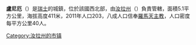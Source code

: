 '''盧尼厄'''（{{lang-fr|Lugnez}}）是[[瑞士|瑞士]]的城鎮，位於該國西北部，由[[汝拉州|汝拉州]]（{{lang|fr|Jura}}）負責管轄，面積5.1平方公里，海拔高度411米，2011年人口203，八成人口信奉[[羅馬天主教|羅馬天主教]]，人口密度每平方公里40人。

{{Switzerland-geo-stub}}
[[Category:汝拉州的市镇|Category:汝拉州的市镇]]